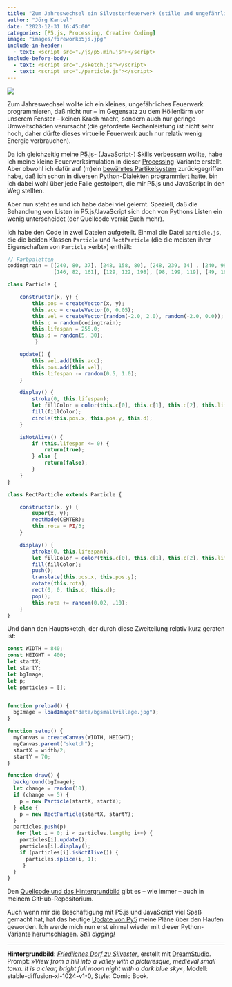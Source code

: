 ```yaml
---
title: "Zum Jahreswechsel ein Silvesterfeuerwerk (stille und ungefährliche Version)"
author: "Jörg Kantel"
date: "2023-12-31 16:45:00"
categories: [P5.js, Processing, Creative Coding]
image: "images/fireworkp5js.jpg"
include-in-header:
  - text: <script src="./js/p5.min.js"></script>
include-before-body:
  - text: <script src="./sketch.js"></script>
  - text: <script src="./particle.js"></script>
---
```


[![](images/fireworkp5js-b.jpg)](https://www.flickr.com/photos/schockwellenreiter/53433631900/)

Zum Jahreswechsel wollte ich ein kleines, ungefährliches Feuerwerk programmieren, daß nicht nur -- im Gegensatz zu dem Höllenlärm vor unserem Fenster -- keinen Krach macht, sondern auch nur geringe Umweltschäden verursacht (die geforderte Rechenleistung ist nicht sehr hoch, daher dürfte dieses virtuelle Feuerwerk auch nur relativ wenig Energie verbrauchen).

Da ich gleichzeitig meine [P5.js](http://cognitiones.kantel-chaos-team.de/programmierung/creativecoding/processing/p5js.html)- (JavaScript-) Skills verbessern wollte, habe ich meine kleine Feuerwerksimulation in dieser [Processing](http://cognitiones.kantel-chaos-team.de/programmierung/creativecoding/processing/processing.html)-Variante erstellt. Aber obwohl ich dafür auf (m)ein [bewährtes Partikelsystem](https://kantel.github.io/posts/2023080802_py5_particelsystem_1/) zurückgegriffen habe, daß ich schon in diversen Python-Dialekten programmiert hatte, bin ich dabei wohl über jede Falle gestolpert, die mir P5.js und JavaScript in den Weg stellten.

<div id="sketch"></div>

Aber nun steht es und ich habe dabei viel gelernt. Speziell, daß die Behandlung von Listen in P5.js/JavaScript sich doch von Pythons Listen ein wenig unterscheidet (der Quellcode verrät Euch mehr).

Ich habe den Code in zwei Dateien aufgeteilt. Einmal die Datei `particle.js`, die die beiden Klassen `Particle` und `RectParticle` (die die meisten ihrer Eigenschaften von `Particle` »erbt«) enthält:

```JavaScript
// Farbpaletten
codingtrain = [[240, 80, 37], [248, 158, 80], [248, 239, 34] , [240, 99, 164],
               [146, 82, 161], [129, 122, 198], [98, 199, 119], [49, 197, 244]]

class Particle {

    constructor(x, y) {
        this.pos = createVector(x, y);
        this.acc = createVector(0, 0.05);
        this.vel = createVector(random(-2.0, 2.0), random(-2.0, 0.0));
        this.c = random(codingtrain);
        this.lifespan = 255.0;
        this.d = random(5, 30);
         }

    update() {
        this.vel.add(this.acc);
        this.pos.add(this.vel);
        this.lifespan -= random(0.5, 1.0);
    }

    display() {
        stroke(0, this.lifespan);
        let fillColor = color(this.c[0], this.c[1], this.c[2], this.lifespan);
        fill(fillColor);
        circle(this.pos.x, this.pos.y, this.d);
    }

    isNotAlive() {
        if (this.lifespan <= 0) {
            return(true);
        } else {
            return(false);
        }
    }
}

class RectParticle extends Particle {

    constructor(x, y) {
        super(x, y);
        rectMode(CENTER);
        this.rota = PI/3;
    }

    display() {
        stroke(0, this.lifespan);
        let fillColor = color(this.c[0], this.c[1], this.c[2], this.lifespan);
        fill(fillColor);
        push();
        translate(this.pos.x, this.pos.y);
        rotate(this.rota);
        rect(0, 0, this.d, this.d);
        pop();
        this.rota += random(0.02, .10);
    }
}
```

Und dann den Hauptsketch, der durch diese Zweiteilung relativ kurz geraten ist:

```JavaScript
const WIDTH = 840;
const HEIGHT = 400;
let startX;
let startY;
let bgImage;
let p;
let particles = [];


function preload() {
  bgImage = loadImage("data/bgsmallvillage.jpg");
}

function setup() {
  myCanvas = createCanvas(WIDTH, HEIGHT);
  myCanvas.parent("sketch");
  startX = width/2;
  startY = 70;
}

function draw() {
  background(bgImage);
  let change = random(10);
  if (change <= 5) {
    p = new Particle(startX, startY);
  } else {
    p = new RectParticle(startX, startY);
  }
  particles.push(p)
   for (let i = 0; i < particles.length; i++) {
    particles[i].update();
    particles[i].display();
    if (particles[i].isNotAlive()) {
      particles.splice(i, 1);
     }
  }
}
```

Den [Quellcode und das Hintergrundbild](https://github.com/kantel/p5js/tree/master/firework) gibt es -- wie immer -- auch in meinem GitHub-Repositorium.

Auch wenn mir die Beschäftigung mit P5.js und JavaScript viel Spaß gemacht hat, hat das heutige [Update von Py5](https://kantel.github.io/posts/2023123101_py5_010/) meine Pläne über den Haufen geworden. Ich werde mich nun erst einmal wieder mit dieser Python-Variante herumschlagen. *Still digging!*

---

**Hintergrundbild**: *[Friedliches Dorf zu Silvester](https://www.flickr.com/photos/schockwellenreiter/53433595870/)*, erstellt mit [DreamStudio](https://beta.dreamstudio.ai/generate). Prompt: »*View from a hill into a valley with a picturesque, medieval small town. It is a clear, bright full moon night with a dark blue sky*«, Modell: stable-diffusion-xl-1024-v1-0, Style: Comic Book.
